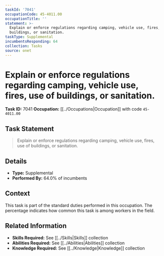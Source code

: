 ```yaml
---
taskId: '7041'
occupationCode: 45-4011.00
occupationTitle: ''
statement: >-
  Explain or enforce regulations regarding camping, vehicle use, fires, use of
  buildings, or sanitation.
taskType: Supplemental
incumbentsResponding: 64
collection: Tasks
source: onet
---
```

# Explain or enforce regulations regarding camping, vehicle use, fires, use of buildings, or sanitation.

**Task ID:** 7041
**Occupation:** [[../Occupations|Occupation]] with code `45-4011.00`

## Task Statement

> Explain or enforce regulations regarding camping, vehicle use, fires, use of buildings, or sanitation.

## Details

- **Type:** Supplemental
- **Performed By:** 64.0% of incumbents

## Context

This task is part of the standard duties performed in this occupation. The percentage indicates how common this task is among workers in the field.

## Related Information

- **Skills Required:** See [[../Skills|Skills]] collection
- **Abilities Required:** See [[../Abilities|Abilities]] collection
- **Knowledge Required:** See [[../Knowledge|Knowledge]] collection
